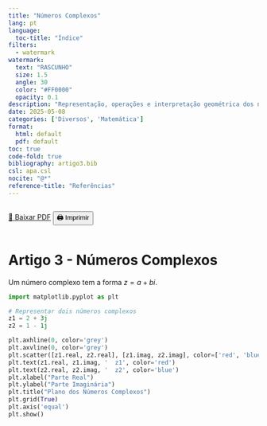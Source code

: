 ```yaml
---
title: "Números Complexos"
lang: pt
language:
  toc-title: "Índice"
filters:
  - watermark
watermark:
  text: "RASCUNHO"
  size: 1.5
  angle: 30
  color: "#FF0000"
  opacity: 0.1
description: "Representação, operações e interpretação geométrica dos números complexos."
date: 2025-05-08
categories: ['Diversos', 'Matemática']
format:
  html: default
  pdf: default
toc: true
code-fold: true
bibliography: artigo3.bib
csl: apa.csl
nocite: "@*"
reference-title: "Referências"
---
```


::: {.content-visible when-format="html"}
<div style="display: flex; gap: 1rem; margin-bottom: 1rem;">
  <a href="./index.pdf" target="_blank" class="btn btn-primary">📄 Baixar PDF</a>
  <button onclick="window.print()" class="btn btn-outline-secondary">🖨️ Imprimir</button>
</div>
:::

<div style="margin-top: 2rem;"></div>


# Artigo 3 - Números Complexos

Um número complexo tem a forma $z = a + bi$.

```python
import matplotlib.pyplot as plt

# Representar dois números complexos
z1 = 2 + 3j
z2 = 1 - 1j

plt.axhline(0, color='grey')
plt.axvline(0, color='grey')
plt.scatter([z1.real, z2.real], [z1.imag, z2.imag], color=['red', 'blue'])
plt.text(z1.real, z1.imag, '  z1', color='red')
plt.text(z2.real, z2.imag, '  z2', color='blue')
plt.xlabel("Parte Real")
plt.ylabel("Parte Imaginária")
plt.title("Plano dos Números Complexos")
plt.grid(True)
plt.axis('equal')
plt.show()
```